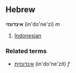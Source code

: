 ==Hebrew==
<!-- noun (person) and adjective?? -->
'''אינדונזי''' (in'do'ne'zi) ''m''

# [[Indonesian]]

===Related terms===
*[[אינדונזית]] (in'do'ne'zit) ''f''<!-- noun (person and language) and adjective? -->